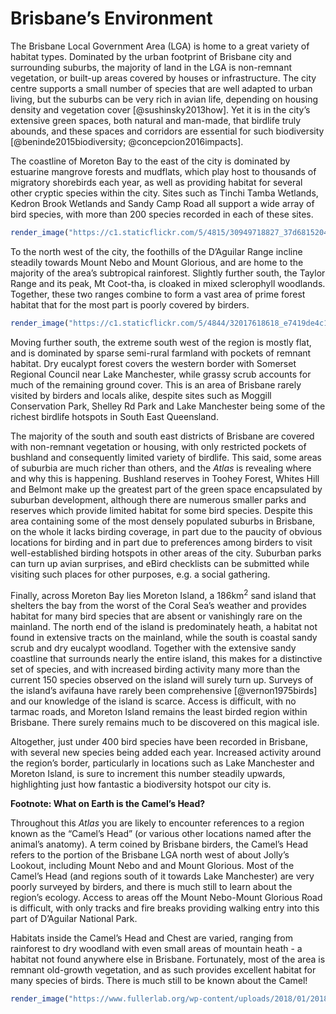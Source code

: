 # Brisbane's Environment

The Brisbane Local Government Area (LGA) is home to a great variety of habitat types. Dominated by the urban footprint of Brisbane city and surrounding suburbs, the majority of land in the LGA is non-remnant vegetation, or built-up areas covered by houses or infrastructure. The city centre supports a small number of species that are well adapted to urban living, but the suburbs can be very rich in avian life, depending on housing density and vegetation cover [@sushinsky2013how]. Yet it is in the city's extensive green spaces, both natural and man-made, that birdlife truly abounds, and these spaces and corridors are essential for such biodiversity [@beninde2015biodiversity; @concepcion2016impacts].

The coastline of Moreton Bay to the east of the city is dominated by estuarine mangrove forests and mudflats, which play host to thousands of migratory shorebirds each year, as well as providing habitat for several other cryptic species within the city. Sites such as Tinchi Tamba Wetlands, Kedron Brook Wetlands and Sandy Camp Road all support a wide array of bird species, with more than 200 species recorded in each of these sites.

```r
render_image("https://c1.staticflickr.com/5/4815/30949718827_37d6815204_b_d.jpg", caption = "The marshy plains of north east Brisbane. Photo by Louis Backstrom, Kedron Brook Wetlands, 15 Mar 2018")
```

To the north west of the city, the foothills of the D'Aguilar Range incline steadily towards Mount Nebo and Mount Glorious, and are home to the majority of the area's subtropical rainforest. Slightly further south, the Taylor Range and its peak, Mt Coot-tha, is cloaked in mixed sclerophyll woodlands. Together, these two ranges combine to form a vast area of prime forest habitat that for the most part is poorly covered by birders.

```r
render_image("https://c1.staticflickr.com/5/4844/32017618618_e7419de4c1_b_d.jpg", caption = "Typical dense rainforest habitat. Photo by Louis Backstrom, Lawton Rd, 8 Apr 2018")
```

Moving further south, the extreme south west of the region is mostly flat, and is dominated by sparse semi-rural farmland with pockets of remnant habitat. Dry eucalypt forest covers the western border with Somerset Regional Council near Lake Manchester, while grassy scrub accounts for much of the remaining ground cover. This is an area of Brisbane rarely visited by birders and locals alike, despite sites such as Moggill Conservation Park, Shelley Rd Park and Lake Manchester being some of the richest birdlife hotspots in South East Queensland.

The majority of the south and south east districts of Brisbane are covered with non-remnant vegetation or housing, with only restricted pockets of bushland and consequently limited variety of birdlife. This said, some areas of suburbia are much richer than others, and the _Atlas_ is revealing where and why this is happening. Bushland reserves in Toohey Forest, Whites Hill and Belmont make up the greatest part of the green space encapsulated by suburban development, although there are numerous smaller parks and reserves which provide limited habitat for some bird species. Despite this area containing some of the most densely populated suburbs in Brisbane, on the whole it lacks birding coverage, in part due to the paucity of obvious locations for birding and in part due to preferences among birders to visit well-established birding hotspots in other areas of the city. Suburban parks can turn up avian surprises, and eBird checklists can be submitted while visiting such places for other purposes, e.g. a social gathering.

Finally, across Moreton Bay lies Moreton Island, a 186km^2^ sand island that shelters the bay from the worst of the Coral Sea's weather and provides habitat for many bird species that are absent or vanishingly rare on the mainland. The north end of the island is predominately heath, a habitat not found in extensive tracts on the mainland, while the south is coastal sandy scrub and dry eucalypt woodland. Together with the extensive sandy coastline that surrounds nearly the entire island, this makes for a distinctive set of species, and with increased birding activity many more than the current 150 species observed on the island will surely turn up. Surveys of the island's avifauna have rarely been comprehensive [@vernon1975birds] and our knowledge of the island is scarce. Access is difficult, with no tarmac roads, and Moreton Island remains the least birded region within Brisbane. There surely remains much to be discovered on this magical isle.

Altogether, just under 400 bird species have been recorded in Brisbane, with several new species being added each year. Increased activity around the region's border, particularly in locations such as Lake Manchester and Moreton Island, is sure to increment this number steadily upwards, highlighting just how fantastic a biodiversity hotspot our city is.

**Footnote: What on Earth is the Camel's Head?**

Throughout this _Atlas_ you are likely to encounter references to a region known as the "Camel's Head" (or various other locations named after the animal's anatomy). A term coined by Brisbane birders, the Camel's Head refers to the portion of the Brisbane LGA north west of about Jolly's Lookout, including Mount Nebo and and Mount Glorious. Most of the Camel's Head (and regions south of it towards Lake Manchester) are very poorly surveyed by birders, and there is much still to learn about the region's ecology. Access to areas off the Mount Nebo-Mount Glorious Road is difficult, with only tracks and fire breaks providing walking entry into this part of D'Aguilar National Park.

Habitats inside the Camel's Head and Chest are varied, ranging from rainforest to dry woodland with even small areas of mountain heath - a habitat not found anywhere else in Brisbane. Fortunately, most of the area is remnant old-growth vegetation, and as such provides excellent habitat for many species of birds. There is much still to be known about the Camel!

```r
render_image("https://www.fullerlab.org/wp-content/uploads/2018/01/20180129_Brisbane_LGA_Boundary_North-west_Camels-head.jpg", caption = "The border of Brisbane LGA, showing the Camel's Head. Image by Richard Fuller using Google Earth imagery.")
```
